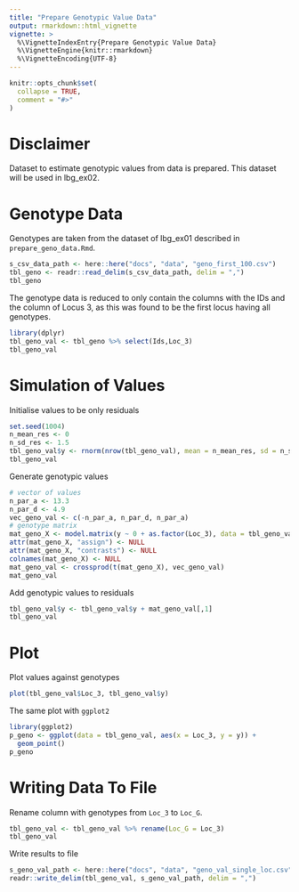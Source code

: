 ```yaml
---
title: "Prepare Genotypic Value Data"
output: rmarkdown::html_vignette
vignette: >
  %\VignetteIndexEntry{Prepare Genotypic Value Data}
  %\VignetteEngine{knitr::rmarkdown}
  %\VignetteEncoding{UTF-8}
---
```


```r
knitr::opts_chunk$set(
  collapse = TRUE,
  comment = "#>"
)
```


# Disclaimer
Dataset to estimate genotypic values from data is prepared. This dataset will be used in lbg_ex02.


# Genotype Data
Genotypes are taken from the dataset of lbg_ex01 described in `prepare_geno_data.Rmd`.

```r
s_csv_data_path <- here::here("docs", "data", "geno_first_100.csv")
tbl_geno <- readr::read_delim(s_csv_data_path, delim = ",")
tbl_geno
```

The genotype data is reduced to only contain the columns with the IDs and the column of Locus 3, as this was found to be the first locus having all genotypes.

```r
library(dplyr)
tbl_geno_val <- tbl_geno %>% select(Ids,Loc_3)
tbl_geno_val
```


# Simulation of Values
Initialise values to be only residuals

```r
set.seed(1004)
n_mean_res <- 0
n_sd_res <- 1.5
tbl_geno_val$y <- rnorm(nrow(tbl_geno_val), mean = n_mean_res, sd = n_sd_res)
tbl_geno_val
```

Generate genotypic values

```r
# vector of values
n_par_a <- 13.3
n_par_d <- 4.9
vec_geno_val <- c(-n_par_a, n_par_d, n_par_a)
# genotype matrix
mat_geno_X <- model.matrix(y ~ 0 + as.factor(Loc_3), data = tbl_geno_val)
attr(mat_geno_X, "assign") <- NULL
attr(mat_geno_X, "contrasts") <- NULL
colnames(mat_geno_X) <- NULL
mat_geno_val <- crossprod(t(mat_geno_X), vec_geno_val)
mat_geno_val
```

Add genotypic values to residuals

```r
tbl_geno_val$y <- tbl_geno_val$y + mat_geno_val[,1]
tbl_geno_val
```


# Plot
Plot values against genotypes

```r
plot(tbl_geno_val$Loc_3, tbl_geno_val$y)
```

The same plot with `ggplot2`

```r
library(ggplot2)
p_geno <- ggplot(data = tbl_geno_val, aes(x = Loc_3, y = y)) + 
  geom_point()
p_geno
```


# Writing Data To File
Rename column with genotypes from `Loc_3` to `Loc_G`.

```r
tbl_geno_val <- tbl_geno_val %>% rename(Loc_G = Loc_3)
tbl_geno_val
```

Write results to file

```r
s_geno_val_path <- here::here("docs", "data", "geno_val_single_loc.csv")
readr::write_delim(tbl_geno_val, s_geno_val_path, delim = ",")
```


